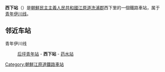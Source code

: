 {{unreferenced|time=2015-01-12T12:50:14+00:00}}
{{朝鮮半島車站資訊
|公司色 = blue
|文字色 = 
|站名 = 西下站
|圖片 = 
|pxl = 
|圖片說明 =
|前一站 = [[后坪青年站|后坪青年]]
|前一站距離 = 7.9
|後一站距離 = 7.0
|後一站 = [[药水站_(江原道)|药水]]
|所屬路線 = [[青年伊川线|青年伊川线]]
|距離 = 118.9
|起點站 = [[平山站_(黄海北道)|平山]]
|諺文 = 서하역
|朝鮮漢字 = 西下驛
|文觀部式 = 
|馬-賴式 = Sŏha-yŏk
|副站名 = 
|車站編號 = 
|停站路線數 = 
|所屬公司 = [[朝鮮民主主義人民共和國鐵道省|朝鮮民主主義人民共和國鐵道省]]
|所在地 =[[江原道_(朝鲜)|江原道]][[洗浦郡|洗浦郡]]西下里
|車站構造 = 地面车站
|月台配置 = 
|啟用年月日 =
|廢站年月日 = 
|上下車人次 = 
|統計年度 = 
|轉車 = 
|備註 = 
|全寬備註 = 
}}

'''西下站'''（{{lang-ko|서하역}}）是[[朝鮮民主主義人民共和國|朝鮮民主主義人民共和國]][[江原道_(朝鲜)|江原道]][[洗浦郡|洗浦郡]]西下里的一個鐵路車站，属于[[青年伊川线|青年伊川线]]。

==邻近车站==
青年伊川线
:[[后坪青年站|后坪青年站]] - '''西下站''' - [[药水站_(江原道)|药水站]]

{{朝鲜铁路小作品}}

{{青年伊川线}}

[[Category:朝鮮江原道鐵路車站|Category:朝鮮江原道鐵路車站]]